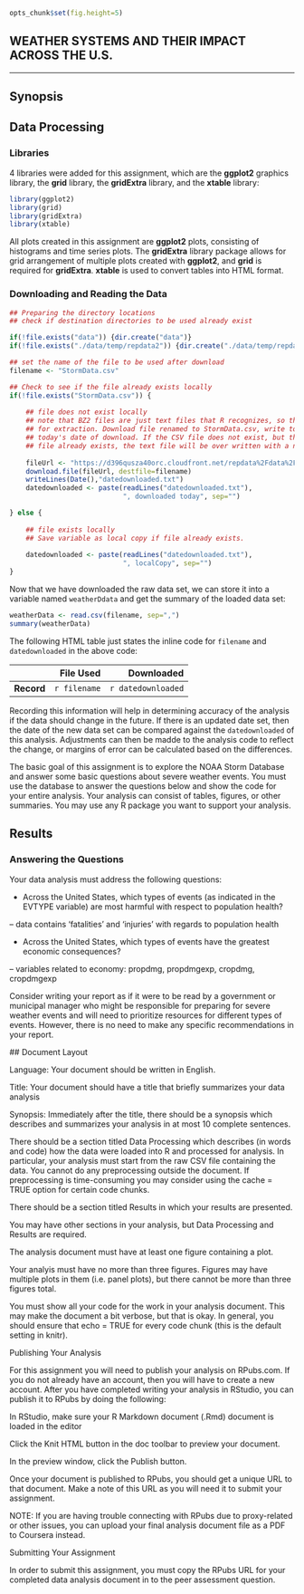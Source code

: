 ```r
opts_chunk$set(fig.height=5)
```

## WEATHER SYSTEMS AND THEIR IMPACT ACROSS THE U.S.
***

## Synopsis



## Data Processing

### Libraries

4 libraries were added for this assignment, which are the **ggplot2** graphics library, the **grid** library, the **gridExtra** library, and the **xtable** library:

```r
library(ggplot2)
library(grid)
library(gridExtra)
library(xtable)
```

All plots created in this assignment are **ggplot2** plots, consisting of histograms and time series plots.  The **gridExtra** library package allows for grid arrangement of multiple plots created with **ggplot2**, and **grid** is required for **gridExtra**. **xtable** is used to convert tables into HTML format.

### Downloading and Reading the Data

```r
## Preparing the directory locations
## check if destination directories to be used already exist

if(!file.exists("data")) {dir.create("data")}
if(!file.exists("./data/temp/repdata2")) {dir.create("./data/temp/repdata2")}

## set the name of the file to be used after download
filename <- "StormData.csv"

## Check to see if the file already exists locally
if(!file.exists("StormData.csv")) {
    
    ## file does not exist locally
    ## note that BZ2 files are just text files that R recognizes, so there is no need 
    ## for extraction. Download file renamed to StormData.csv, write to a text file
    ## today's date of download. If the CSV file does not exist, but the downloaded.txt 
    ## file already exists, the text file will be over written with a new file.
    
    fileUrl <- "https://d396qusza40orc.cloudfront.net/repdata%2Fdata%2FStormData.csv.bz2"
    download.file(fileUrl, destfile=filename)
    writeLines(Date(),"datedownloaded.txt")
    datedownloaded <- paste(readLines("datedownloaded.txt"),
                            ", downloaded today", sep="")

} else {
    
    ## file exists locally
    ## Save variable as local copy if file already exists.
    
    datedownloaded <- paste(readLines("datedownloaded.txt"),
                            ", localCopy", sep="")
} 

```

Now that we have downloaded the raw data set, we can store it into a variable named ```weatherDdata``` and get the summary of the loaded data set:

```r
weatherData <- read.csv(filename, sep=",")
summary(weatherData)
```

The following HTML table just states the inline code for ```filename``` and ```datedownloaded``` in the above code:

|            | File Used      | Downloaded          |
| ----------:| --------------:| -------------------:|
| **Record** | `r filename`   | `r datedownloaded`  |

Recording this information will help in determining accuracy of the analysis if the data should change in the future. If there is an updated date set, then the date of the new data set can be compared against the ```datedownloaded``` of this analysis.  Adjustments can then be madde to the analysis code to reflect the change, or margins of error can be calculated based on the differences.

The basic goal of this assignment is to explore the NOAA Storm Database and answer some 
basic questions about severe weather events. You must use the database to answer the 
questions below and show the code for your entire analysis. Your analysis can consist of 
tables, figures, or other summaries. You may use any R package you want to support your analysis.

## Results

### Answering the Questions

Your data analysis must address the following questions:
  
- Across the United States, which types of events (as indicated in the EVTYPE variable) 
 are most harmful with respect to population health?

  
 -- data contains 'fatalities' and 'injuries' with regards to population health
  
  
  
  
- Across the United States, which types of events have the greatest economic consequences?

  
 -- variables related to economy: propdmg, propdmgexp, cropdmg, cropdmgexp
  
  
Consider writing your report as if it were to be read by a government or municipal manager 
 who might be responsible for preparing for severe weather events and will need to prioritize 
 resources for different types of events. However, there is no need to make any specific 
 recommendations in your report.

  

 ## Document Layout

 Language: Your document should be written in English.

 Title: Your document should have a title that briefly summarizes your data analysis

 Synopsis: Immediately after the title, there should be a synopsis which describes and 
 summarizes your analysis in at most 10 complete sentences.

 There should be a section titled Data Processing which describes (in words and code) 
 how the data were loaded into R and processed for analysis. In particular, your analysis 
 must start from the raw CSV file containing the data. You cannot do any preprocessing 
 outside the document. If preprocessing is time-consuming you may consider using the 
 cache = TRUE option for certain code chunks.

 There should be a section titled Results in which your results are presented.

 You may have other sections in your analysis, but Data Processing and Results are required.

 The analysis document must have at least one figure containing a plot.

 Your analyis must have no more than three figures. Figures may have multiple plots in them 
 (i.e. panel plots), but there cannot be more than three figures total.

 You must show all your code for the work in your analysis document. This may make the document 
 a bit verbose, but that is okay. In general, you should ensure that echo = TRUE for every code 
 chunk (this is the default setting in knitr).

 Publishing Your Analysis

 For this assignment you will need to publish your analysis on RPubs.com. If you do not 
 already have an account, then you will have to create a new account. After you have completed 
 writing your analysis in RStudio, you can publish it to RPubs by doing the following:
  
   In RStudio, make sure your R Markdown document (.Rmd) document is loaded in the editor

   Click the Knit HTML button in the doc toolbar to preview your document.

   In the preview window, click the Publish button.

   Once your document is published to RPubs, you should get a unique URL to that document. 
   Make a note of this URL as you will need it to submit your assignment.

 NOTE: If you are having trouble connecting with RPubs due to proxy-related or other issues, 
 you can upload your final analysis document file as a PDF to Coursera instead.

 Submitting Your Assignment

 In order to submit this assignment, you must copy the RPubs URL for your completed data 
 analysis document in to the peer assessment question.
 
  
